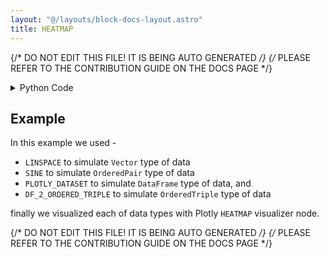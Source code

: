 ```yaml
---
layout: "@/layouts/block-docs-layout.astro"
title: HEATMAP
---
```


{/* DO NOT EDIT THIS FILE! IT IS BEING AUTO GENERATED */}
{/* PLEASE REFER TO THE CONTRIBUTION GUIDE ON THE DOCS PAGE */}


<PythonDocsDisplay docstring={docstring} />

<details>
<summary>Python Code</summary>

```python
from flojoy import (
    Plotly,
    OrderedPair,
    flojoy,
    Matrix,
    Grayscale,
    DataFrame,
    Vector,
    OrderedTriple,
)
import plotly.graph_objects as go
import plotly.express as px
from plotly.subplots import make_subplots

import numpy as np
from nodes.VISUALIZERS.template import plot_layout


@flojoy
def HEATMAP(
    default: OrderedPair | Matrix | Grayscale | DataFrame | Vector | OrderedTriple,
    show_text: bool = False,
    histogram: bool = False,
) -> Plotly:
    """The HEATMAP node creates a Plotly Heatmap visualization for a given input DataContainer.

    Inputs
    ------
    default : OrderedPair|OrderedTriple|DataFrame|Vector|Matrix|Grayscale
        the DataContainer to be visualized

    Parameters
    ----------
    show_text : bool
        whether or not to show the text inside the heatmap color blocks
    histogram : bool
        whether or not to render a histogram of the image next to the render

    Returns
    -------
    Plotly
        the DataContainer containing the Plotly heatmap visualization

    """
    layout = plot_layout(title="HEATMAP")
    if histogram:
        layout.sliders = [
            {
                "steps": [
                    {
                        "label": str(v),
                        "method": "restyle",
                        "args": [{"zmin": 0, "zmax": v}],
                    }
                    for v in range(1, 255, 1)
                ],
                "name": "zmax",
            },
        ]
    text_template = "%{text}"

    fig = (
        go.Figure()
        if not histogram
        else make_subplots(
            rows=1,
            cols=2,
            column_widths=[0.9, 0.1],
            specs=[[{}, {}]],
            horizontal_spacing=0.05,
        )
    )
    match default:
        case Vector():
            z = default.v
            if z.ndim < 2:
                num_columns = len(z) // 2
                z = np.reshape(z, (2, num_columns))
            fig.add_trace(
                go.Heatmap(
                    z=z,
                    text=z if show_text else None,
                    texttemplate=text_template,
                ),
                row=None if not histogram else 1,
                col=None if not histogram else 1,
            )
            if histogram:
                histogram = np.histogram(z, bins="auto")
                x_values = histogram[1][:-1] + 0.05  # Center bars on bin edges
                histogram_trace = go.Bar(
                    x=x_values, y=histogram[0], orientation="h", showlegend=False
                )
                fig.add_trace(histogram_trace, row=1, col=2)
        case OrderedPair():
            z = default.y
            if default.y.ndim < 2:
                num_columns = len(default.y) // 2
                z = np.reshape(default.y, (2, num_columns))
            fig.add_trace(
                go.Heatmap(
                    z=z,
                    x=default.x,
                    y=default.y,
                    text=z if show_text else None,
                    texttemplate=text_template,
                ),
                row=None if not histogram else 1,
                col=None if not histogram else 1,
            )
            if histogram:
                histogram = np.histogram(z, bins="auto")
                x_values = histogram[1][:-1] + 0.05  # Center bars on bin edges
                histogram_trace = go.Bar(
                    x=x_values, y=histogram[0], orientation="h", showlegend=False
                )
                fig.add_trace(histogram_trace, row=1, col=2)
        case OrderedTriple():
            x = np.unique(default.x)
            y = np.unique(default.y)
            z_size = len(x) * len(y)
            if z_size > len(default.z):
                z = np.pad(
                    default.z, (0, z_size - len(default.z)), mode="constant"
                ).reshape(len(y), len(x))
            else:
                z = default.z[:z_size].reshape(len(y), len(x))
            if z.ndim < 2:
                num_columns = len(z) // 2
                z = np.reshape(z, (2, num_columns))
            fig.add_trace(
                go.Heatmap(
                    z=z,
                    x=x,
                    y=y,
                    text=z if show_text else None,
                    texttemplate=text_template,
                ),
                row=None if not histogram else 1,
                col=None if not histogram else 1,
            )
            if histogram:
                histogram = np.histogram(z, bins="auto")
                x_values = histogram[1][:-1] + 0.05  # Center bars on bin edges
                histogram_trace = go.Bar(
                    x=x_values, y=histogram[0], orientation="h", showlegend=False
                )
                fig.add_trace(histogram_trace, row=1, col=2)
        case Matrix():
            m = default.m
            if m.ndim < 2:
                num_columns = len(m) // 2
                m = np.reshape(m, (2, num_columns))
            fig.add_trace(
                go.Heatmap(
                    z=m,
                    text=m if show_text else None,
                    texttemplate=text_template,
                ),
                row=None if not histogram else 1,
                col=None if not histogram else 1,
            )
            if histogram:
                histogram = np.histogram(m, bins="auto")
                x_values = histogram[1][:-1] + 0.05  # Center bars on bin edges
                histogram_trace = go.Bar(
                    x=x_values, y=histogram[0], orientation="h", showlegend=False
                )
                fig.add_trace(histogram_trace, row=1, col=2)
        case Grayscale():
            m = default.m

            fig.add_trace(
                go.Heatmap(
                    z=m,
                    text=m if show_text else None,
                    texttemplate=text_template,
                ),
                row=None if not histogram else 1,
                col=None if not histogram else 1,
            )
            if histogram:
                histogram = np.histogram(m, bins="auto")
                x_values = histogram[1][:-1] + 0.05  # Center bars on bin edges
                histogram_trace = go.Bar(
                    y=x_values, x=histogram[0], orientation="h", showlegend=False
                )
                fig.add_trace(histogram_trace, row=1, col=2)
        case DataFrame():
            df = default.m
            fig = px.imshow(df, text_auto=show_text)

    if histogram:
        layout.xaxis2 = dict(
            tickmode="array",
            tickvals=[0, histogram[0].max()],
            ticktext=[f"0", f"{histogram[0].max():.0f}"],
        )
        layout.yaxis2 = dict(
            tickmode="array",
            tickvals=[x_values.min(), x_values.max()],
            ticktext=["", ""],
        )
    fig.update_layout(layout)
    return Plotly(
        fig=fig,
    )

```

[Find this Flojoy Block on GitHub](https://github.com/flojoy-ai/blocks/blob/main/blocks/VISUALIZERS/PLOTLY/HEATMAP/HEATMAP.py)

</details>

## Example

<GetHelpWidget />

<AppDisplay app={app} blockName="HEATMAP" client:visible />

In this example we used -
- `LINSPACE` to simulate `Vector` type of data
- `SINE` to simulate `OrderedPair` type of data
- `PLOTLY_DATASET` to simulate `DataFrame` type of data, and
-  `DF_2_ORDERED_TRIPLE` to simulate `OrderedTriple` type of data

finally we visualized each of data types with Plotly `HEATMAP` visualizer node.


{/* DO NOT EDIT THIS FILE! IT IS BEING AUTO GENERATED */}
{/* PLEASE REFER TO THE CONTRIBUTION GUIDE ON THE DOCS PAGE */}
